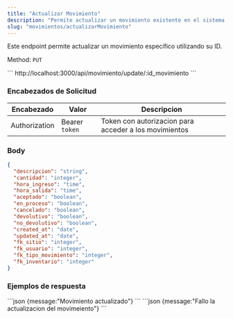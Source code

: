 ```yaml
---
title: "Actualizar Movimiento"
description: "Permite actualizar un movimiento existente en el sistema."
slug: "movimientos/actualizarMovimiento"
---
```


Este endpoint permite actualizar un movimiento específico utilizando su ID.


Method: `PUT`

<Tabs>
  <TabItem label="Endpoint">
  ```
  http://localhost:3000/api/movimiento/update/:id_movimiento
  ```
  </TabItem>
</Tabs>

<h3>Encabezados de Solicitud</h3>

| Encabezado | Valor | Descripcion
|----------|-------| -------
| Authorization |  Bearer `token` | Token con autorizacion para acceder a los movimientos



### Body

```json
{
  "descripcion": "string",
  "cantidad": "integer",
  "hora_ingreso": "time",
  "hora_salida": "time",
  "aceptado": "boolean",
  "en_proceso": "boolean",
  "cancelado": "boolean",
  "devolutivo": "boolean",
  "no_devolutivo": "boolean",
  "created_at": "date",
  "updated_at": "date",
  "fk_sitio": "integer",
  "fk_usuario": "integer",
  "fk_tipo_movimiento": "integer",
  "fk_inventario": "integer"
}
```


<h3>Ejemplos de respuesta</h3>

<Tabs>
  <TabItem label="Status 201">
  ```json
  {message:"Movimiento actualizado"}
  ```
  </TabItem>

  <TabItem label="Status 400">
  ```json
  {message:"Fallo la actualizacion del movimeiento"}
  ```
  </TabItem>
</Tabs>
